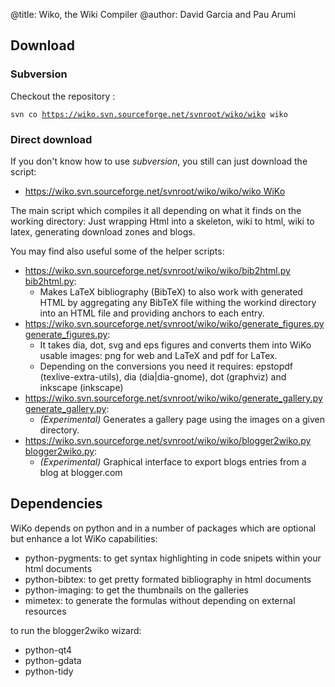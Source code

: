 ﻿@title: Wiko, the Wiki Compiler
@author: David Garcia and Pau Arumi

== Download ==

=== Subversion ===

Checkout the repository :

 svn co https://wiko.svn.sourceforge.net/svnroot/wiko/wiko wiko

=== Direct download ===

If you don't know how to use ''subversion'', you still can just download the script:

* [[https://wiko.svn.sourceforge.net/svnroot/wiko/wiko/wiko WiKo]]
The main script which compiles it all depending on what it finds on the working directory: 
Just wrapping Html into a skeleton, wiki to html, wiki to latex, generating download zones and blogs.

You may find also useful some of the helper scripts:
* [[https://wiko.svn.sourceforge.net/svnroot/wiko/wiko/bib2html.py bib2html.py]]:
** Makes LaTeX bibliography (BibTeX) to also work with generated HTML by aggregating any BibTeX file withing the workind directory into an HTML file and providing anchors to each entry.
* [[https://wiko.svn.sourceforge.net/svnroot/wiko/wiko/generate_figures.py generate_figures.py]]:
** It takes dia, dot, svg and eps figures and converts them into WiKo usable images: png for web and LaTeX and pdf for LaTex.
** Depending on the conversions you need it requires: epstopdf (texlive-extra-utils), dia (dia|dia-gnome), dot (graphviz) and inkscape (inkscape)
* [[https://wiko.svn.sourceforge.net/svnroot/wiko/wiko/generate_gallery.py generate_gallery.py]]:
** ''(Experimental)'' Generates a gallery page using the images on a given directory.
* [[https://wiko.svn.sourceforge.net/svnroot/wiko/wiko/blogger2wiko.py blogger2wiko.py]]:
** ''(Experimental)'' Graphical interface to export blogs entries from a blog at blogger.com


== Dependencies ==

WiKo depends on python and in a number of packages which are optional but
enhance a lot WiKo capabilities:
* python-pygments: to get syntax highlighting in code snipets within your html documents
* python-bibtex: to get pretty formated bibliography in html documents
* python-imaging: to get the thumbnails on the galleries
* mimetex: to generate the formulas without depending on external resources

to run the blogger2wiko wizard:
* python-qt4 
* python-gdata
* python-tidy


